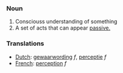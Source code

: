 ===Noun===

#Consciouss understanding of something
#A set of acts that can appear [[passive.]]

===Translations===
*[[Dutch]]: [[gewaarwording]] ''f'', [[perceptie]] ''f''
*[[French]]: [[perception]] ''f''